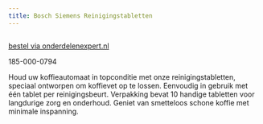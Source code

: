 ```yaml
---
title: Bosch Siemens Reinigingstabletten
---
```



<Image src={imageProduct} width={imageProduct.width} alt="" />

[bestel via onderdelenexpert.nl](https://www.onderdelenexpert.nl/bosch-siemens-reinigingstabletten-koffiezetter-00311970)

185-000-0794

Houd uw koffieautomaat in topconditie met onze reinigingstabletten, speciaal ontworpen om koffievet op te lossen. Eenvoudig in gebruik met één tablet per reinigingsbeurt. Verpakking bevat 10 handige tabletten voor langdurige zorg en onderhoud. Geniet van smetteloos schone koffie met minimale inspanning.






